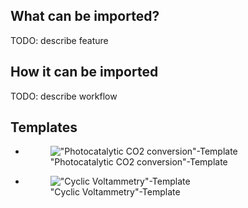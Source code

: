 == What can be imported? ==
TODO: describe feature

== How it can be imported ==
TODO: describe workflow

== Templates==
*[[File:Photocatalytic_CO2_conversion_Template|"Photocatalytic CO2 conversion"-Template]]
*[[File:Cyclic_Voltammetry_Template|"Cyclic Voltammetry"-Template]]
